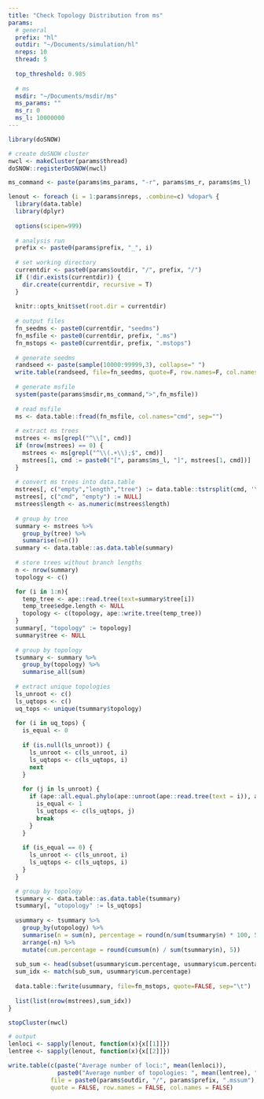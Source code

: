```yaml
---
title: "Check Topology Distribution from ms"
params:
  # general
  prefix: "hl"
  outdir: "~/Documents/simulation/hl"
  nreps: 10
  thread: 5
  
  top_threshold: 0.985
  
  # ms
  msdir: "~/Documents/msdir/ms"
  ms_params: ""
  ms_r: 0
  ms_l: 10000000
---
```


```r
library(doSNOW)

# create doSNOW cluster
nwcl <- makeCluster(params$thread)
doSNOW::registerDoSNOW(nwcl)
```

```r
ms_command <- paste(params$ms_params, "-r", params$ms_r, params$ms_l)

lenout <- foreach (i = 1:params$nreps, .combine=c) %dopar% {
  library(data.table)
  library(dplyr)
  
  options(scipen=999)
  
  # analysis run
  prefix <- paste0(params$prefix, "_", i)
  
  # set working directory
  currentdir <- paste0(params$outdir, "/", prefix, "/")
  if (!dir.exists(currentdir)) {
    dir.create(currentdir, recursive = T)
  }
  
  knitr::opts_knit$set(root.dir = currentdir)
  
  # output files
  fn_seedms <- paste0(currentdir, "seedms")
  fn_msfile <- paste0(currentdir, prefix, ".ms")
  fn_mstops <- paste0(currentdir, prefix, ".mstops")
  
  # generate seedms
  randseed <- paste(sample(10000:99999,3), collapse=" ")
  write.table(randseed, file=fn_seedms, quote=F, row.names=F, col.names=F)
  
  # generate msfile
  system(paste(params$msdir,ms_command,">",fn_msfile))
  
  # read msfile
  ms <- data.table::fread(fn_msfile, col.names="cmd", sep="")
  
  # extract ms trees
  mstrees <- ms[grepl("^\\[", cmd)]
  if (nrow(mstrees) == 0) {
    mstrees <- ms[grepl("^\\(.+\\);$", cmd)]
    mstrees[1, cmd := paste0("[", params$ms_l, "]", mstrees[1, cmd])]
  }
  
  # convert ms trees into data.table
  mstrees[, c("empty","length","tree") := data.table::tstrsplit(cmd, '\\[|\\]', fixed = FALSE)]
  mstrees[, c("cmd", "empty") := NULL]
  mstrees$length <- as.numeric(mstrees$length)
  
  # group by tree
  summary <- mstrees %>%
    group_by(tree) %>%
    summarise(n=n())
  summary <- data.table::as.data.table(summary)
  
  # store trees without branch lengths
  n <- nrow(summary)
  topology <- c()

  for (i in 1:n){
    temp_tree <- ape::read.tree(text=summary$tree[i])
    temp_tree$edge.length <- NULL
    topology <- c(topology, ape::write.tree(temp_tree))
  }
  summary[, "topology" := topology]
  summary$tree <- NULL
  
  # group by topology
  tsummary <- summary %>%
    group_by(topology) %>%
    summarise_all(sum)
  
  # extract unique topologies
  ls_unroot <- c()
  ls_uqtops <- c()
  uq_tops <- unique(tsummary$topology)
  
  for (i in uq_tops) {
    is_equal <- 0
    
    if (is.null(ls_unroot)) {
      ls_unroot <- c(ls_unroot, i)
      ls_uqtops <- c(ls_uqtops, i)
      next
    }
    
    for (j in ls_unroot) {
      if (ape::all.equal.phylo(ape::unroot(ape::read.tree(text = i)), ape::unroot(ape::read.tree(text = j)))) {
        is_equal <- 1
        ls_uqtops <- c(ls_uqtops, j)
        break
      }
    }
    
    if (is_equal == 0) {
      ls_unroot <- c(ls_unroot, i)
      ls_uqtops <- c(ls_uqtops, i)
    }
  }

  # group by topology
  tsummary <- data.table::as.data.table(tsummary)
  tsummary[, "utopology" := ls_uqtops]
  
  usummary <- tsummary %>%
    group_by(utopology) %>%
    summarise(n = sum(n), percentage = round(n/sum(tsummary$n) * 100, 5)) %>%
    arrange(-n) %>%
    mutate(cum.percentage = round(cumsum(n) / sum(tsummary$n), 5))
  
  sub_sum <- head(subset(usummary$cum.percentage, usummary$cum.percentage >= params$top_threshold), 1)
  sum_idx <- match(sub_sum, usummary$cum.percentage)
  
  data.table::fwrite(usummary, file=fn_mstops, quote=FALSE, sep="\t")
  
  list(list(nrow(mstrees),sum_idx))
}

stopCluster(nwcl)

# output
lenloci <- sapply(lenout, function(x){x[[1]]})
lentree <- sapply(lenout, function(x){x[[2]]})

write.table(c(paste("Average number of loci:", mean(lenloci)),
              paste0("Average number of topologies: ", mean(lentree), " (", round(sd(lentree),5), ")")),
            file = paste0(params$outdir, "/", params$prefix, ".mssum"),
            quote = FALSE, row.names = FALSE, col.names = FALSE)
```
